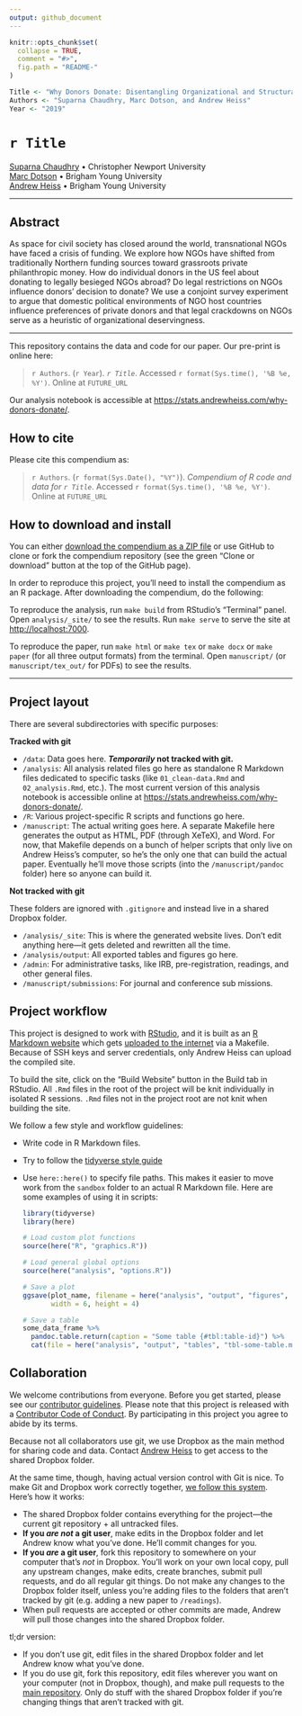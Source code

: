 ```yaml
---
output: github_document
---
```


<!-- README.md is generated from README.Rmd. Please edit that file -->

```r
knitr::opts_chunk$set(
  collapse = TRUE,
  comment = "#>",
  fig.path = "README-"
)

Title <- "Why Donors Donate: Disentangling Organizational and Structural Heuristics for International Philanthropy"
Authors <- "Suparna Chaudhry, Marc Dotson, and Andrew Heiss"
Year <- "2019"
```

# `r Title`

[Suparna Chaudhry](http://www.suparnachaudhry.com/) • Christopher Newport University  
[Marc Dotson](https://marriottschool.byu.edu/directory/details?id=50683) • Brigham Young University  
[Andrew Heiss](https://www.andrewheiss.com) • Brigham Young University

---

## Abstract

As space for civil society has closed around the world, transnational NGOs have faced a crisis of funding. We explore how NGOs have shifted from traditionally Northern funding sources toward grassroots private philanthropic money. How do individual donors in the US feel about donating to legally besieged NGOs abroad? Do legal restrictions on NGOs influence donors’ decision to donate? We use a conjoint survey experiment to argue that domestic political environments of NGO host countries influence preferences of private donors and that legal crackdowns on NGOs serve as a heuristic of organizational deservingness.

---

This repository contains the data and code for our paper. Our pre-print is online here:

> `r Authors`. (`r Year`). *`r Title`*. Accessed `r format(Sys.time(), '%B %e, %Y')`. Online at `FUTURE_URL`

Our analysis notebook is accessible at <https://stats.andrewheiss.com/why-donors-donate/>.


## How to cite

Please cite this compendium as:

> `r Authors`. (`r format(Sys.Date(), "%Y")`). *Compendium of R code and data for `r Title`*. Accessed `r format(Sys.time(), '%B %e, %Y')`. Online at `FUTURE_URL`


## How to download and install

You can either [download the compendium as a ZIP file](/archive/master.zip) or use GitHub to clone or fork the compendium repository (see the green "Clone or download" button at the top of the GitHub page).

In order to reproduce this project, you'll need to install the compendium as an R package. After downloading the compendium, do the following:

To reproduce the analysis, run `make build` from RStudio's "Terminal" panel. Open `analysis/_site/` to see the results. Run `make serve` to serve the site at <http://localhost:7000>.

To reproduce the paper, run `make html` or `make tex` or `make docx` or `make paper` (for all three output formats) from the terminal. Open `manuscript/` (or `manuscript/tex_out/` for PDFs) to see the results.

---

## Project layout

There are several subdirectories with specific purposes:

**Tracked with git**

- `/data`: Data goes here. ***Temporarily* not tracked with git.**
- `/analysis`: All analysis related files go here as standalone R Markdown files dedicated to specific tasks (like `01_clean-data.Rmd` and `02_analysis.Rmd`, etc.). The most current version of this analysis notebook is accessible online at <https://stats.andrewheiss.com/why-donors-donate/>.
- `/R`: Various project-specific R scripts and functions go here.
- `/manuscript`: The actual writing goes here. A separate Makefile here generates the output as HTML, PDF (through XeTeX), and Word. For now, that Makefile depends on a bunch of helper scripts that only live on Andrew Heiss's computer, so he's the only one that can build the actual paper. Eventually he'll move those scripts (into the `/manuscript/pandoc` folder) here so anyone can build it.

**Not tracked with git**

These folders are ignored with `.gitignore` and instead live in a shared Dropbox folder.

- `/analysis/_site`: This is where the generated website lives. Don't edit anything here—it gets deleted and rewritten all the time.
- `/analysis/output`: All exported tables and figures go here.
- `/admin`: For administrative tasks, like IRB, pre-registration, readings, and other general files.
- `/manuscript/submissions`: For journal and conference sub missions.


## Project workflow

This project is designed to work with [RStudio](https://www.rstudio.com/), and it is built as an [R Markdown website](https://bookdown.org/yihui/rmarkdown/rmarkdown-site.html) which gets [uploaded to the internet](https://stats.andrewheiss.com/why-donors-donate/) via a Makefile. Because of SSH keys and server credentials, only Andrew Heiss can upload the compiled site.

To build the site, click on the "Build Website" button in the Build tab in RStudio. All `.Rmd` files in the root of the project will be knit individually in isolated R sessions. `.Rmd` files not in the project root are not knit when building the site.

We follow a few style and workflow guidelines:

- Write code in R Markdown files. 
- Try to follow the [tidyverse style guide](https://style.tidyverse.org/)
- Use `here::here()` to specify file paths. This makes it easier to move work from the `sandbox` folder to an actual R Markdown file. Here are some examples of using it in scripts:

    ```r
    library(tidyverse)
    library(here)
    
    # Load custom plot functions
    source(here("R", "graphics.R"))
    
    # Load general global options
    source(here("analysis", "options.R"))
    
    # Save a plot
    ggsave(plot_name, filename = here("analysis", "output", "figures", "figure1.pdf"), 
           width = 6, height = 4)
    
    # Save a table
    some_data_frame %>% 
      pandoc.table.return(caption = "Some table {#tbl:table-id}") %>% 
      cat(file = here("analysis", "output", "tables", "tbl-some-table.md"))
    ```


## Collaboration

We welcome contributions from everyone. Before you get started, please see our [contributor guidelines](CONTRIBUTING.md). Please note that this project is released with a [Contributor Code of Conduct](CONDUCT.md). By participating in this project you agree to abide by its terms.

Because not all collaborators use git, we use Dropbox as the main method for sharing code and data. Contact [Andrew Heiss](mailto:andrew@andrewheiss.com) to get access to the shared Dropbox folder.

At the same time, though, having actual version control with Git is nice. To make Git and Dropbox work correctly together, [we follow this system](http://www.math.cmu.edu/~gautam/sj/blog/20160406-dropbox-git.html). Here's how it works:

- The shared Dropbox folder contains everything for the project—the current git repository + all untracked files.
- **If you *are not* a git user**, make edits in the Dropbox folder and let Andrew know what you've done. He'll commit changes for you.
- **If you *are* a git user**, fork this repository to somewhere on your computer that's *not* in Dropbox. You'll work on your own local copy, pull any upstream changes, make edits, create branches, submit pull requests, and do all regular git things. Do not make any changes to the Dropbox folder itself, unless you're adding files to the folders that aren't tracked by git (e.g. adding a new paper to `/readings`).
- When pull requests are accepted or other commits are made, Andrew will pull those changes into the shared Dropbox folder.

tl;dr version:

- If you don't use git, edit files in the shared Dropbox folder and let Andrew know what you've done.
- If you do use git, fork this repository, edit files wherever you want on your computer (not in Dropbox, though), and make pull requests to the [main repository](https://github.com/andrewheiss/why-donors-donate). Only do stuff with the shared Dropbox folder if you're changing things that aren't tracked with git.
